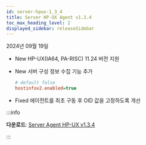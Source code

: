 ```yaml
---
id: server-hpux-1_3_4
title: Server HP-UX Agent v1.3.4
toc_max_heading_level: 2
displayed_sidebar: releaseSidebar
---
```


2024년 09월 19일

- <Status priority='1'>New</Status> HP-UX(IA64, PA-RISC) 11.24 버전 지원

- <Status priority='1'>New</Status> 서버 구성 정보 수집 기능 추가

  ```ini title="whatap.conf"
  # default false
  hostinfov2.enabled=true
  ```

- <Status priority='0'>Fixed</Status> 에이전트를 최초 구동 후 OID 값을 고정하도록 개선

:::info 

**다운로드**: [Server Agent HP-UX v1.3.4](https://repo.whatap.io/hp-ux/noarch/whatap-infra-1.3-4.aix6.1.noarch.rpm)

:::
